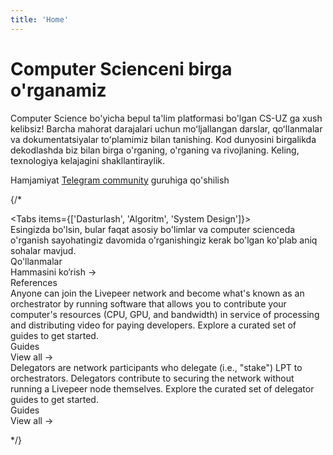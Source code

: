 ```yaml
---
title: 'Home'
---
```



# Computer Scienceni birga o'rganamiz

Computer Science bo'yicha bepul ta'lim platformasi bo'lgan CS-UZ ga xush kelibsiz! Barcha mahorat darajalari uchun moʻljallangan darslar, qoʻllanmalar va dokumentatsiyalar toʻplamimiz bilan tanishing. Kod dunyosini birgalikda dekodlashda biz bilan birga o'rganing, o'rganing va rivojlaning. Keling, texnologiya kelajagini shakllantiraylik.

Hamjamiyat [Telegram
community](https://t.me/xinuxuz) guruhiga qo'shilish

{/* <div className="mt-8">
  <Tabs items={['Dasturlash', 'Algoritm', 'System Design']}>
    <Tab>
      <div className="mb-8">
        Esingizda bo'lsin, bular faqat asosiy bo'limlar va computer scienceda o'rganish sayohatingiz davomida o'rganishingiz kerak bo'lgan ko'plab aniq sohalar mavjud.
      </div>
      <div className="mb-4 text-xl font-bold">Qo'llanmalar</div>
      <Cards num={3}>
        <Card
          title="Dasturlash va Sintaksis"
          description="Sayohatingizni mashhur dasturlash tillarining sintaksisi va tuzilishini tushunish bilan boshlang."
          icon="⏱"
          href="/guides/developing/quickstart"
        />
        <Card
          title="Data Structures & Algorithms"
          description="Computer Sciencening yuragi bo'lgan ma'lumotlarni tartibga solish va boshqarishga chuqurroq kirib boring."
          icon="🔴"
          href="/guides/developing/create-a-livestream"
        />
        <Card
          title="Software Systems"
          description="Dasturiy ta'minot tizimlarining o'zaro ta'sirini o'rganing va dasturiy ta'minotni ishlab chiqishning asosiy jihatlarini o'zlashtiring."
          icon="📼"
          href="/guides/developing/upload-a-video-asset"
        />
      </Cards>
      <div className="text-right mt-4">
        <Link href="/guides/developing">Hammasini ko‘rish →</Link>
      </div>
      <div className="mb-4 text-xl font-bold">References</div>
      <Cards num={2}>
        <Card
          title="Livepeer.js Reference"
          description="Reference docs for the ultimate Livepeer development kit."
          icon="🧰"
          href="/reference/livepeer-js"
        />
        <Card
          title="Livepeer API Reference"
          description="Explore the endpoints exposed on the standard Livepeer API."
          icon="📜"
          href="/reference/api"
        />
      </Cards>
    </Tab>
    <Tab>
      <div className="mb-8">
        Anyone can join the Livepeer network and become what's known as an
        orchestrator by running software that allows you to contribute your
        computer's resources (CPU, GPU, and bandwidth) in service of processing
        and distributing video for paying developers. Explore a curated set of
        guides to get started.
      </div>
      <div className="mb-4 text-xl font-bold">Guides</div>
      <Cards num={3}>
        <Card
          title="Get Started"
          description="Everything you need to know to become a Livepeer Orchestrator."
          icon="🏁"
          href="/guides/orchestrating/get-started"
        />
        <Card
          title="Install Go Livepeer"
          description="Learn how to run the Livepeer Go client."
          icon="💾"
          href="/guides/orchestrating/install-go-livepeer"
        />
        <Card
          title="Troubleshoot"
          description="Discover common issues and questions."
          icon="🧩"
          href="/guides/orchestrating/troubleshoot"
        />
      </Cards>
      <div className="text-right mt-4">
        <Link href="/guides/orchestrating">View all →</Link>
      </div>
    </Tab>
    <Tab>
      <div className="mb-8">
        Delegators are network participants who delegate (i.e., "stake") LPT to
        orchestrators. Delegators contribute to securing the network without
        running a Livepeer node themselves. Explore the curated set of delegator
        guides to get started.
      </div>
      <div className="mb-4 text-xl font-bold">Guides</div>
      <Cards num={3}>
        <Card
          title="Bridge LPT to Arbitrum"
          description="Moving LPT from the Ethereum mainnet to Arbitrum and vice versa."
          icon="🌁"
          href="/guides/delegating/bridge-lpt-to-arbitrum"
        />
        <Card
          title="Migrate Stake to Arbitrum"
          description="Migrate stake from Ethereum Mainnet to Arbitrum."
          icon="💸"
          href="/guides/delegating/migrate-stake-to-arbitrum"
        />
      </Cards>
      <div className="text-right mt-4">
        <Link href="/guides/delegating">View all →</Link>
      </div>
    </Tab>
  </Tabs>
</div> */}

